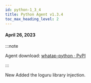 ```yaml
---
id: python-1_3_4
title: Python Agent v1.3.4
toc_max_heading_level: 2
---
```



#### April 26, 2023

:::note

Agent download: [whatap-python · PyPI](https://pypi.org/project/whatap-python/1.3.4/)

:::

<p><Status>New</Status> Added the loguru library injection.</p>
